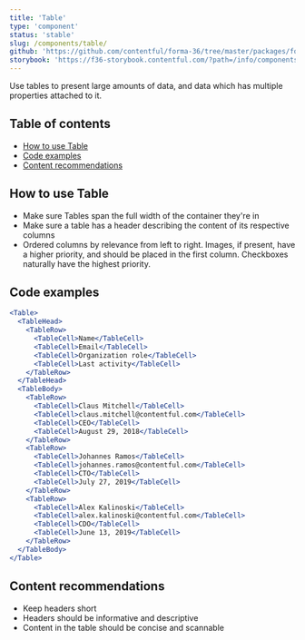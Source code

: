 ```yaml
---
title: 'Table'
type: 'component'
status: 'stable'
slug: /components/table/
github: 'https://github.com/contentful/forma-36/tree/master/packages/forma-36-react-components/src/components/Table'
storybook: 'https://f36-storybook.contentful.com/?path=/info/components-table--default'
---
```


Use tables to present large amounts of data, and data which has multiple properties attached to it.

## Table of contents

- [How to use Table](#how-to-use-table)
- [Code examples](#code-examples)
- [Content recommendations](#content-recommendations)

## How to use Table

- Make sure Tables span the full width of the container they're in
- Make sure a table has a header describing the content of its respective columns
- Ordered columns by relevance from left to right. Images, if present, have a higher priority, and should be placed in the first column. Checkboxes naturally have the highest priority.

## Code examples

```jsx
<Table>
  <TableHead>
    <TableRow>
      <TableCell>Name</TableCell>
      <TableCell>Email</TableCell>
      <TableCell>Organization role</TableCell>
      <TableCell>Last activity</TableCell>
    </TableRow>
  </TableHead>
  <TableBody>
    <TableRow>
      <TableCell>Claus Mitchell</TableCell>
      <TableCell>claus.mitchell@contentful.com</TableCell>
      <TableCell>CEO</TableCell>
      <TableCell>August 29, 2018</TableCell>
    </TableRow>
    <TableRow>
      <TableCell>Johannes Ramos</TableCell>
      <TableCell>johannes.ramos@contentful.com</TableCell>
      <TableCell>CTO</TableCell>
      <TableCell>July 27, 2019</TableCell>
    </TableRow>
    <TableRow>
      <TableCell>Alex Kalinoski</TableCell>
      <TableCell>alex.kalinoski@contentful.com</TableCell>
      <TableCell>CDO</TableCell>
      <TableCell>June 13, 2019</TableCell>
    </TableRow>
  </TableBody>
</Table>
```

## Content recommendations

- Keep headers short
- Headers should be informative and descriptive
- Content in the table should be concise and scannable
